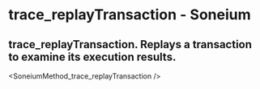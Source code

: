 # trace_replayTransaction - Soneium

## trace_replayTransaction. Replays a transaction to examine its execution results.


<SoneiumMethod_trace_replayTransaction />
